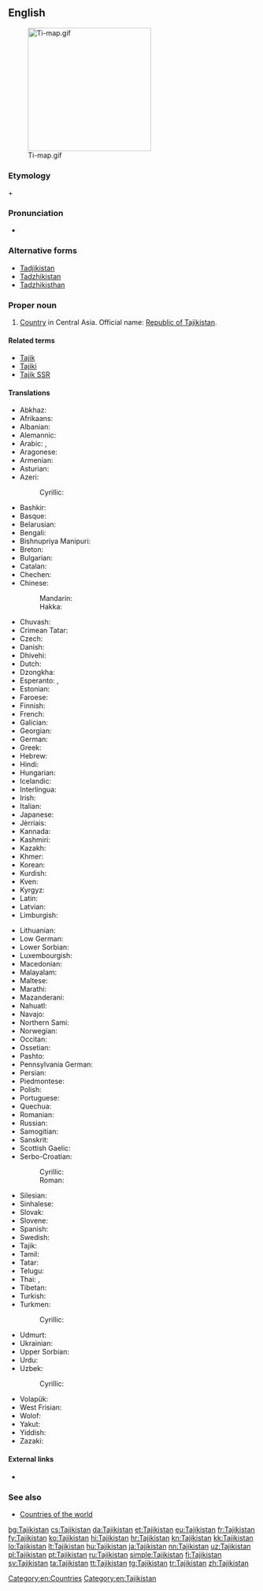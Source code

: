 ==English==
[[File:Ti-map.gif|thumb|250px]]

===Etymology===
{{etyl|fa|en}} {{term|تاجيک‎|tr=Tājīk|lang=fa}} + {{term|ستان|tr=-stān||-stan|lang=fa}}

===Pronunciation===
* {{audio|En-us-Tajikistan.ogg|Audio (US)}}

===Alternative forms===
* [[Tadjikistan]]
* [[Tadzhikistan]]
* [[Tadzhikisthan]]

===Proper noun===
{{en-proper noun}}

# [[country|Country]] in Central Asia. Official name: [[Republic of Tajikistan]].

====Related terms====
* [[Tajik]]
* [[Tajiki]]
* [[Tajik SSR]]

====Translations====
{{trans-top|Republic of Tajikistan}}
* Abkhaz: {{t|ab|Таджикистан|tr=Tadžikistan|sc=Cyrl}}
* Afrikaans: {{t|af|Tadjikistan}}
* Albanian: {{t|sq|Taxhikistani}}
* Alemannic: {{t|gsw|Tadschikistan}}
* Arabic: {{t|ar|طاجيكستان|m|tr=ṭājīkistān|sc=Arab}}, {{t|ar|تاجيكستان|m|tr=tājīkistān|sc=Arab}}
* Aragonese: {{t|an|Tachiquistán}}
* Armenian: {{t|hy|Տաջիկստան|tr=Taǰikstan}}
* Asturian: {{t|ast|Tayiquistán|m}}
* Azeri: {{t|az|Tacikistan}}
*: Cyrillic: {{t|az|Таҹикистан|sc=Cyrl}}
* Bashkir: {{t|ba|Тажикстан|sc=Cyrl}}
* Basque: {{t+|eu|Tajikistan}}
* Belarusian: {{t|be|Таджыкістан|m|tr=Tadžykistán}}
* Bengali: {{t|bn|তাজিকিস্তান|tr=tajikistan|sc=Beng}}
* Bishnupriya Manipuri: {{t|bpy|তাজিকিস্তান|tr=tājikistān|sc=Beng}}
* Breton: {{t|br|Tadjikistan}}
* Bulgarian: {{t+|bg|Таджикистан|m|tr=Tadžikistán}}
* Catalan: {{t+|ca|Tadjikistan|m}}
* Chechen: {{t|ce|Таджикистан|tr=Tadƶikistan}}
* Chinese:
*: Mandarin: {{t+|cmn|塔吉克斯坦|tr=Tǎjíkèsītǎn|sc=Hani}}
*: Hakka: {{t|hak|塔吉克斯坦|tr=Thap-kit-khiet-sṳ̂-thán|sc=Hans}}
* Chuvash: {{t|cv|Таджикистан|tr=Tadžikistan|sc=Cyrl}}
* Crimean Tatar: {{t|crh|Tacikistan}}
* Czech: {{t+|cs|Tádžikistán|m}}
* Danish: {{t|da|Tadsjikistan}}
* Dhivehi: {{t|dv|ތަޖިކިސްތާން|tr=tajikistān|sc=Thaa}}
* Dutch: {{t+|nl|Tadzjikistan}}
* Dzongkha: {{t|dz|ཏ་ཇག་ཀིསི་ཏཱན་|sc=Tibt|tr=ta jag kisi tān}}
* Esperanto: {{t|eo|Taĝikio}}, {{t|eo|Taĝikistano}}
* Estonian: {{t+|et|Tadžikistan}}
* Faroese: {{t|fo|Tadsjikistan|n}}
* Finnish: {{t+|fi|Tadžikistan}}
* French: {{t+|fr|Tadjikistan|m}}
* Galician: {{t+|gl|Taxiquistán|m}}
* Georgian: {{t|ka|ტაჯიკეთი|tr=tadžiket‘i|sc=Geor}}
* German: {{t+|de|Tadschikistan|n}}
* Greek: {{t+|el|Τατζικιστάν|n|tr=Tatzikistán}}
* Hebrew: {{t|he|טג'יקיסטן|m|tr=tajiqistan|sc=Hebr}}
* Hindi: {{t+|hi|ताजिकिस्तान|m|tr=tājikistān|sc=Deva}}
* Hungarian: {{t+|hu|Tádzsikisztán}}
* Icelandic: {{t+|is|Tadsjikistan}}
* Interlingua: {{t|ia|Tadzhikistan}}
* Irish: {{t|ga|Táidsíceastáin|f|alt=an Táidsíceastáin}}
* Italian: {{t|it|Tagikistan}}
* Japanese: {{t+|ja|タジキスタン|tr=Tajikisutan}}
* Jèrriais: {{t|roa-jer|Tajikistan|m}}
* Kannada: {{t|kn|ತಜಿಕಿಸ್ತಾನ್|tr=tajikistān|sc=Knda}}
* Kashmiri: {{t|ks|ताजिकिस्थान|tr=tājikisthān|sc=ks-Arab}}
* Kazakh: {{t|kk|Тәжікстан|tr=Täjikstan|sc=Cyrl}}
* Khmer: {{t|km|តាជីគីស្ថាន|tr=taajiikiistʰaan|sc=Khmr}}
* Korean: {{t+|ko|타지키스탄|tr=Tajikiseutan|sc=Kore}}
* Kurdish: {{t+|ku|Tacîkistan}}
* Kven: {{t|fkv|Tadžikistan}}
* Kyrgyz: {{t|ky|Тажикстан|tr=Tacikstan|sc=Cyrl}}
* Latin: {{t|la|Tadzikistania|f}}
* Latvian: {{t+|lv|Tadžikistāna}}
* Limburgish: {{t|li|Tadzjikistan}}
{{trans-mid}}
* Lithuanian: {{t+|lt|Tadžikija|f}}
* Low German: {{t|nds|Tadschikistan}}
* Lower Sorbian: {{t|dsb|Tadžikistan}}
* Luxembourgish: {{t|lb|Tadschikistan}}
* Macedonian: {{t|mk|Таџикистан|m|tr=Tadžikistán}}
* Malayalam: {{t|ml|താജിക്കിസ്ഥാന്‍|tr=tājikkisthān|sc=Mlym}}
* Maltese: {{t|mt|Taġikistan}}
* Marathi: {{t|mr|ताजिकिस्तान|tr=tājikistān|sc=Deva}}
* Mazanderani: {{t|mzn|تاجیکستون}}
* Nahuatl: {{t|nah|Tayictlālpan}}
* Navajo: {{t|nv|Tʼajiʼ bikéyah}}
* Northern Sami: {{t|se|Tažikistan}}
* Norwegian: {{t+|no|Tadsjikistan}}
* Occitan: {{t|oc|Tatgiquistan}}
* Ossetian: {{t|os|Таджикистан|tr=Tadžikistan|sc=Cyrl}}
* Pashto: {{t+|ps|تاجکستان|tr=tâjikestân|sc=ps-Arab}}
* Pennsylvania German: {{t|pdc|Datschikischtaan}}
* Persian: {{t+|fa|تاجیکستان|tr=Tâjikestân|sc=fa-Arab}}
* Piedmontese: {{t|pms|Tagikistan|m}}
* Polish: {{t+|pl|Tadżykistan|m}}
* Portuguese: {{t+|pt|Tajiquistão|m}}
* Quechua: {{t|qu|Tayiksuyu}}
* Romanian: {{t|ro|Tadjikistan|n}}
* Russian: {{t+|ru|Таджикистан|m|tr=Tadžikistán}}
* Samogitian: {{t|sgs|Tadžikistans}}
* Sanskrit: {{t|sa|ताजिकिस्थान|tr=tājikisthāna|sc=Deva}}
* Scottish Gaelic: {{t|gd|Taidigeastàn}}
* Serbo-Croatian:
*: Cyrillic: {{t|sh|Таџикистан|m|sc=Cyrl}}
*: Roman: {{t|sh|Tadžikistan|m}}
* Silesian: {{t|szl|Tadžykistan|m}}
* Sinhalese: {{t|si|ටජිකිස්ථාන්|sc=Sinh}}
* Slovak: {{t|sk|Tadžikistan|m}}
* Slovene: {{t|sl|Tadžíkistan|m}}
* Spanish: {{t+|es|Tayikistán|m}}
* Swedish: {{t+|sv|Tadzjikistan}}
* Tajik: {{t+|tg|Тоҷикистон|tr=Tojikiston|sc=Cyrl}}
* Tamil: {{t|ta|தஜிகிஸ்தான்|tr=tajikistāṉ}}
* Tatar: {{t|tt|Таҗикстан|tr=Tacikstan|sc=Cyrl}}
* Telugu: {{t+|te|తజికిస్తాన్|tr=tajikistān}}
* Thai: {{t|th|ประเทศทาจิกิสถาน|tr=bpràtêt taajìgìsàtăan|sc=Thai}}, {{t+|th|ทาจิกิสถาน|tr=taajìgìsàtăan|sc=Thai}}
* Tibetan: {{t|bo|ཐ་ཇི་ཁེ་སི་ཏན|tr=tha ji khe si tan}}
* Turkish: {{t+|tr|Tacikistan}}
* Turkmen: {{t|tk|Täjigistan}}
*: Cyrillic: {{t|tk|Тәжигистан|sc=Cyrl}}
* Udmurt: {{t|udm|Таджикистан|tr=Tadžikistan|sc=Cyrl}}
* Ukrainian: {{t+|uk|Таджикистан|m|tr=Tadžykystán}}
* Upper Sorbian: {{t|hsb|Tadźikistan}}
* Urdu: {{t|ur|تاجکستان|m|tr=tājikistān|sc=ur-Arab}}
* Uzbek: {{t+|uz|Tojikiston}}
*: Cyrillic: {{t|uz|Тожикистон|sc=Cyrl}}
* Volapük: {{t|vo|Tacikistän}}
* West Frisian: {{t|fy|Tadzjikistan}}
* Wolof: {{t|wo|Tajikistaan}}
* Yakut: {{t|sah|Тадьикистан}}
* Yiddish: {{t|yi|טאדזשיקיסטאן|tr=tadzshikistan}}
* Zazaki: {{t|zza|Tacikıstan}}
{{trans-bottom}}

====External links====
* {{pedialite}}

===See also===
* [[Appendix:Countries of the world|Countries of the world]]

[[Category:en:Countries]]
[[Category:en:Tajikistan]]

[[bg:Tajikistan]]
[[cs:Tajikistan]]
[[da:Tajikistan]]
[[et:Tajikistan]]
[[eu:Tajikistan]]
[[fr:Tajikistan]]
[[fy:Tajikistan]]
[[ko:Tajikistan]]
[[hi:Tajikistan]]
[[hr:Tajikistan]]
[[kn:Tajikistan]]
[[kk:Tajikistan]]
[[lo:Tajikistan]]
[[lt:Tajikistan]]
[[hu:Tajikistan]]
[[ja:Tajikistan]]
[[nn:Tajikistan]]
[[uz:Tajikistan]]
[[pl:Tajikistan]]
[[pt:Tajikistan]]
[[ru:Tajikistan]]
[[simple:Tajikistan]]
[[fi:Tajikistan]]
[[sv:Tajikistan]]
[[ta:Tajikistan]]
[[tt:Tajikistan]]
[[tg:Tajikistan]]
[[tr:Tajikistan]]
[[zh:Tajikistan]]